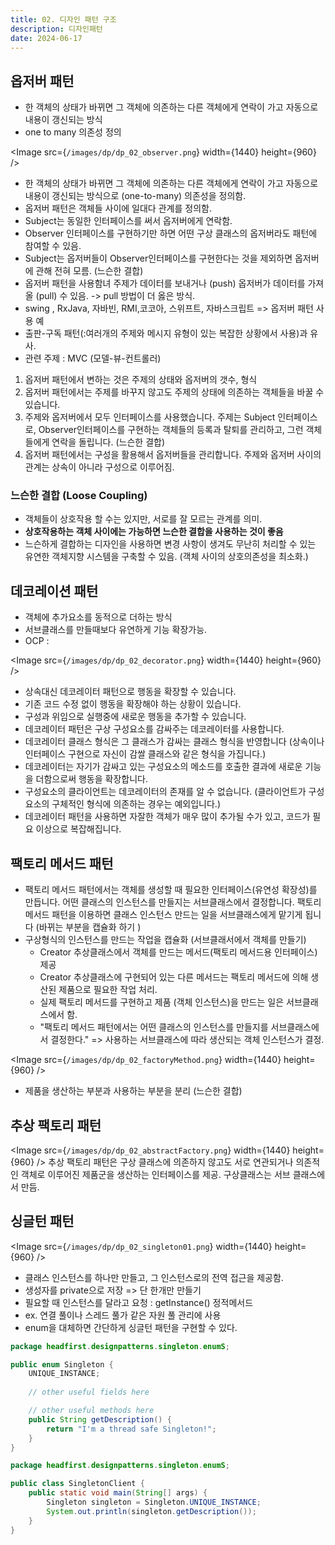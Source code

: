 ```yaml
---
title: 02. 디자인 패턴 구조 
description: 디자인패턴
date: 2024-06-17
---
```

## 옵저버 패턴
- 한 객체의 상태가 바뀌면 그 객체에 의존하는 다른 객체에게 연락이 가고 자동으로 내용이 갱신되는 방식
- one to many 의존성 정의

<Image
  src={`/images/dp/dp_02_observer.png`}
  width={1440}
  height={960}
/>
- 한 객체의 상태가 바뀌면 그 객체에 의존하는 다른 객체에게 연락이 가고 자동으로 내용이 갱신되는 방식으로 (one-to-many) 의존성을 정의함.
- 옵저버 패턴은 객체들 사이에 일대다 관계를 정의함. 
- Subject는 동일한 인터페이스를 써서 옵저버에게 연락함.
- Observer 인터페이스를 구현하기만 하면 어떤 구상 클래스의 옵저버라도 패턴에 참여할 수 있음.
- Subject는 옵저버들이 Observer인터페이스를 구현한다는 것을 제외하면 옵저버에 관해 전혀 모름. (느슨한 결합)
- 옵저버 패턴을 사용함녀 주제가 데이터를 보내거나 (push) 옵저버가 데이터를 가져올 (pull) 수 있음. -> pull 방법이 더 옳은 방식.
- swing , RxJava, 자바빈, RMI,코코아, 스위프트, 자바스크립트 => 옵저버 패턴 사용 예 
- 출판-구독 패턴(:여러개의 주제와 메시지 유형이 있는 복잡한 상황에서 사용)과 유사.
- 관련 주제 : MVC (모델-뷰-컨트롤러)

1. 옵저버 패턴에서 변하는 것은 주제의 상태와 옵저버의 갯수, 형식
2. 옵저버 패턴에서는 주제를 바꾸지 않고도 주제의 상태에 의존하는 객체들을 바꿀 수 있습니다.
3. 주제와 옵저버에서 모두 인터페이스를 사용했습니다. 주제는 Subject 인터페이스로, Observer인터페이스를 구현하는 객체들의 등록과 탈퇴를 관리하고, 그런 객체들에게 연락을 돌립니다. (느슨한 결합)
4. 옵저버 패턴에서는 구성을 활용해서 옵저버들을 관리합니다. 주제와 옵저버 사이의 관계는 상속이 아니라 구성으로 이루어짐. 

### 느슨한 결합 (Loose Coupling)
- 객체들이 상호작용 할 수는 있지만, 서로를 잘 모르는 관계를 의미.
- **상호작용하는 객체 사이에는 가능하면 느슨한 결합을 사용하는 것이 좋음**
- 느슨하게 결합하는 디자인을 사용하면 변경 사항이 생겨도 무난히 처리할 수 있는 유연한 객체지향 시스템을 구축할 수 있음. (객체 사이의 상호의존성을 최소화.) 

## 데코레이션 패턴
- 객체에 추가요소를 동적으로 더하는 방식
- 서브클래스를 만들때보다 유연하게 기능 확장가능.
- OCP : 

<Image
  src={`/images/dp/dp_02_decorator.png`}
  width={1440}
  height={960}
/>
- 상속대신 데코레이터 패턴으로 행동을 확장할 수 있습니다. 
- 기존 코드 수정 없이 행동을 확장해야 하는 상황이 있습니다.
- 구성과 위임으로 실행중에 새로운 행동을 추가할 수 있습니다.
- 데코레이터 패턴은 구상 구성요소를 감싸주는 데코레이터를 사용합니다.
- 데코레이터 클래스 형식은 그 클래스가 감싸는 클래스 형식을 반영합니다 (상속이나 인터페이스 구현으로 자신이 감쌀 클래스와 같은 형식을 가집니다.)
- 데코레이터는 자기가 감싸고 있는 구성요소의 메소드를 호출한 결과에 새로운 기능을 더함으로써 행동을 확장합니다.
- 구성요소의 클라이언트는 데코레이터의 존재를 알 수 없습니다. (클라이언트가 구성요소의 구체적인 형식에 의존하는 경우는 예외입니다.)
- 데코레이터 패턴을 사용하면 자잘한 객체가 매우 많이 추가될 수가 있고, 코드가 필요 이상으로 복잡해집니다. 

## 팩토리 메서드 패턴 
- 팩토리 메서드 패턴에서는 객체를 생성할 때 필요한 인터페이스(유연성 확장성)를 만듭니다. 어떤 클래스의 인스턴스를 만들지는 서브클래스에서 결정합니다. 팩토리 메서드 패턴을 이용하면 클래스 인스턴스 만드는 일을 서브클래스에게 맡기게 됩니다 (바뀌는 부분을 캡슐화 하기 )
- 구상형식의 인스턴스를 만드는 작업을 캡슐화 (서브클래서에서 객체를 만들기)
  - Creator 추상클래스에서 객체를 만드는 메서드(팩토리 메서드용 인터페이스) 제공
  - Creator 추상클래스에 구현되어 있는 다른 메서드는 팩토리 메서드에 의해 생산된 제품으로 필요한 작업 처리.
  - 실제 팩토리 메서드를 구현하고 제품 (객체 인스턴스)을 만드는 일은 서브클래스에서 함. 
  - "팩토리 메서드 패턴에서는 어떤 클래스의 인스턴스를 만들지를 서브클래스에서 결정한다." => 사용하는 서브클래스에 따라 생산되는 객체 인스턴스가 결정.

<Image
src={`/images/dp/dp_02_factoryMethod.png`}
width={1440}
height={960}
/>
- 제품을 생산하는 부분과 사용하는 부분을 분리 (느슨한 결합)

## 추상 팩토리 패턴 
<Image
src={`/images/dp/dp_02_abstractFactory.png`}
width={1440}
height={960}
/>
추상 팩토리 패턴은 구상 클래스에 의존하지 않고도 서로 연관되거나 의존적인 객체로 이루어진 제품군을 생산하는 인터페이스를 제공. 구상클래스는 서브 클래스에서 만듬. 

## 싱글턴 패턴
<Image
src={`/images/dp/dp_02_singleton01.png`}
width={1440}
height={960}
/>
- 클래스 인스턴스를 하나만 만들고, 그 인스턴스로의 전역 접근을 제공함.
- 생성자를 private으로 저장 => 단 한개만 만들기 
- 필요할 때 인스턴스를 달라고 요청 : getInstance() 정적메서드 
- ex. 연결 풀이나 스레드 풀가 같은 자원 풀 관리에 사용 
- enum을 대체하면 간단하게 싱글턴 패턴을 구현할 수 있다.
```java
package headfirst.designpatterns.singleton.enumS;

public enum Singleton {
	UNIQUE_INSTANCE;
 
	// other useful fields here

	// other useful methods here
	public String getDescription() {
		return "I'm a thread safe Singleton!";
	}
}
```

```java
package headfirst.designpatterns.singleton.enumS;

public class SingletonClient {
	public static void main(String[] args) {
		Singleton singleton = Singleton.UNIQUE_INSTANCE;
		System.out.println(singleton.getDescription());
	}
}

```

